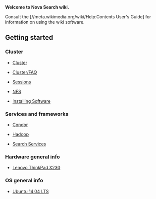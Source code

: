 '''Welcome to Nova Search wiki.'''

Consult the [//meta.wikimedia.org/wiki/Help:Contents User's Guide] for information on using the wiki software.

== Getting started ==
=== Cluster ===
*[[ Cluster ]]

*[[ Cluster/FAQ ]]

*[[ Sessions ]]

*[[ NFS ]]

*[[ Installing Software ]]

=== Services and frameworks ===
*[[ Condor ]]

*[[ Hadoop ]]

*[[ Search Services ]]

=== Hardware general info ===
*[[ Lenovo ThinkPad X230 ]]

=== OS general info ===

*[[ Ubuntu 14.04 LTS ]]